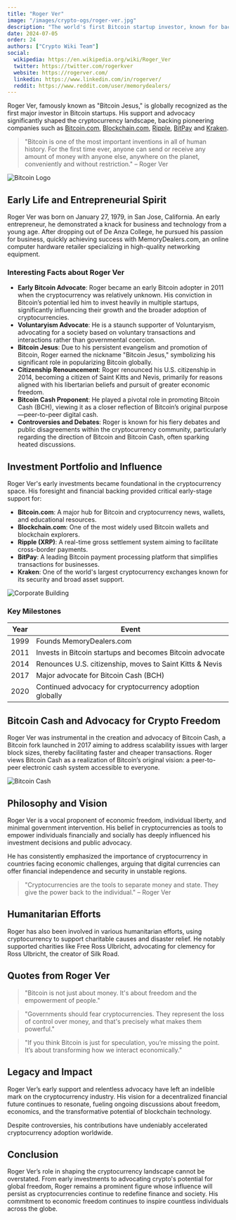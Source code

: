 ```yaml
---
title: "Roger Ver"
image: "/images/crypto-ogs/roger-ver.jpg"
description: "The world's first Bitcoin startup investor, known for backing Bitcoin.com, Blockchain.com, Ripple, BitPay, Kraken etc."
date: 2024-07-05
order: 24
authors: ["Crypto Wiki Team"]
social:
  wikipedia: https://en.wikipedia.org/wiki/Roger_Ver
  twitter: https://twitter.com/rogerkver
  website: https://rogerver.com/
  linkedin: https://www.linkedin.com/in/rogerver/
  reddit: https://www.reddit.com/user/memorydealers/
---
```


Roger Ver, famously known as "Bitcoin Jesus," is globally recognized as the first major investor in Bitcoin startups. His support and advocacy significantly shaped the cryptocurrency landscape, backing pioneering companies such as [Bitcoin.com](https://www.bitcoin.com/), [Blockchain.com](https://www.blockchain.com/), [Ripple](https://ripple.com/), [BitPay](https://www.bitpay.com/) and [Kraken](/exchanges/kraken).

> "Bitcoin is one of the most important inventions in all of human history. For the first time ever, anyone can send or receive any amount of money with anyone else, anywhere on the planet, conveniently and without restriction." – Roger Ver

![Bitcoin Logo](/images/posts/bitcoin-neon.jpg)

## Early Life and Entrepreneurial Spirit

Roger Ver was born on January 27, 1979, in San Jose, California. An early entrepreneur, he demonstrated a knack for business and technology from a young age. After dropping out of De Anza College, he pursued his passion for business, quickly achieving success with MemoryDealers.com, an online computer hardware retailer specializing in high-quality networking equipment.

### Interesting Facts about Roger Ver

- **Early Bitcoin Advocate**: Roger became an early Bitcoin adopter in 2011 when the cryptocurrency was relatively unknown. His conviction in Bitcoin’s potential led him to invest heavily in multiple startups, significantly influencing their growth and the broader adoption of cryptocurrencies.
- **Voluntaryism Advocate**: He is a staunch supporter of Voluntaryism, advocating for a society based on voluntary transactions and interactions rather than governmental coercion.
- **Bitcoin Jesus**: Due to his persistent evangelism and promotion of Bitcoin, Roger earned the nickname "Bitcoin Jesus," symbolizing his significant role in popularizing Bitcoin globally.
- **Citizenship Renouncement**: Roger renounced his U.S. citizenship in 2014, becoming a citizen of Saint Kitts and Nevis, primarily for reasons aligned with his libertarian beliefs and pursuit of greater economic freedom.
- **Bitcoin Cash Proponent**: He played a pivotal role in promoting Bitcoin Cash (BCH), viewing it as a closer reflection of Bitcoin’s original purpose—peer-to-peer digital cash.
- **Controversies and Debates**: Roger is known for his fiery debates and public disagreements within the cryptocurrency community, particularly regarding the direction of Bitcoin and Bitcoin Cash, often sparking heated discussions.

## Investment Portfolio and Influence

Roger Ver's early investments became foundational in the cryptocurrency space. His foresight and financial backing provided critical early-stage support for:

- **Bitcoin.com**: A major hub for Bitcoin and cryptocurrency news, wallets, and educational resources.
- **Blockchain.com**: One of the most widely used Bitcoin wallets and blockchain explorers.
- **Ripple (XRP)**: A real-time gross settlement system aiming to facilitate cross-border payments.
- **BitPay**: A leading Bitcoin payment processing platform that simplifies transactions for businesses.
- **Kraken**: One of the world's largest cryptocurrency exchanges known for its security and broad asset support.

![Corporate Building](/images/posts/corporate.jpg)

### Key Milestones

| **Year** | **Event**                                                |
| -------- | -------------------------------------------------------- |
| 1999     | Founds MemoryDealers.com                                 |
| 2011     | Invests in Bitcoin startups and becomes Bitcoin advocate |
| 2014     | Renounces U.S. citizenship, moves to Saint Kitts & Nevis |
| 2017     | Major advocate for Bitcoin Cash (BCH)                    |
| 2020     | Continued advocacy for cryptocurrency adoption globally  |

## Bitcoin Cash and Advocacy for Crypto Freedom

Roger Ver was instrumental in the creation and advocacy of Bitcoin Cash, a Bitcoin fork launched in 2017 aiming to address scalability issues with larger block sizes, thereby facilitating faster and cheaper transactions. Roger views Bitcoin Cash as a realization of Bitcoin’s original vision: a peer-to-peer electronic cash system accessible to everyone.

![Bitcoin Cash](/images/posts/bitcoin-vs-fiat.jpg)

## Philosophy and Vision

Roger Ver is a vocal proponent of economic freedom, individual liberty, and minimal government intervention. His belief in cryptocurrencies as tools to empower individuals financially and socially has deeply influenced his investment decisions and public advocacy.

He has consistently emphasized the importance of cryptocurrency in countries facing economic challenges, arguing that digital currencies can offer financial independence and security in unstable regions.

> "Cryptocurrencies are the tools to separate money and state. They give the power back to the individual." – Roger Ver

## Humanitarian Efforts

Roger has also been involved in various humanitarian efforts, using cryptocurrency to support charitable causes and disaster relief. He notably supported charities like Free Ross Ulbricht, advocating for clemency for Ross Ulbricht, the creator of Silk Road.

## Quotes from Roger Ver

> "Bitcoin is not just about money. It's about freedom and the empowerment of people."

> "Governments should fear cryptocurrencies. They represent the loss of control over money, and that's precisely what makes them powerful."

> "If you think Bitcoin is just for speculation, you’re missing the point. It’s about transforming how we interact economically."

## Legacy and Impact

Roger Ver’s early support and relentless advocacy have left an indelible mark on the cryptocurrency industry. His vision for a decentralized financial future continues to resonate, fueling ongoing discussions about freedom, economics, and the transformative potential of blockchain technology.

Despite controversies, his contributions have undeniably accelerated cryptocurrency adoption worldwide.

## Conclusion

Roger Ver’s role in shaping the cryptocurrency landscape cannot be overstated. From early investments to advocating crypto's potential for global freedom, Roger remains a prominent figure whose influence will persist as cryptocurrencies continue to redefine finance and society. His commitment to economic freedom continues to inspire countless individuals across the globe.
